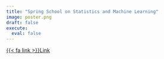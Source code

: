 ```yaml
---
title: "Spring School on Statistics and Machine Learning"
image: poster.png
draft: false
execute:
  eval: false
---
```


[{{< fa link >}}Link](https://pntnguyen.github.io/saml/){.btn .btn-outline-secondary role="button"}